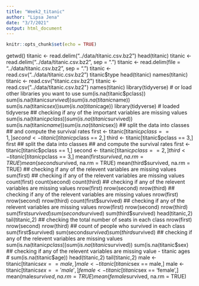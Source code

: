 ```yaml
---
title: "Week2_titanic"
author: "Lipsa Jena"
date: "3/7/2021"
output: html_document
---
```


```r
knitr::opts_chunk$set(echo = TRUE)
```

getwd()
titanic <- read.delim("../data/titanic.csv.bz2")
head(titanic)
titanic <- read.delim("../data/titanic.csv.bz2", sep = ".")
titanic <- read.delim(file = "../data/titanic.csv.bz2", sep = ".")
titanic <- read.csv("../data/titanic.csv.bz2")
titanic$type
head(titanic)
names(titanic)
titanic <- read.csv("titanic.csv.bz2")
titanic <- read.csv("../data/titanic.csv.bz2")
names(titanic)
library(tidyverse)  # or load other libraries you want to use
sum(is.na(titanic$pclass))
sum(is.na(titanic$survived))
sum(is.na(titanic$name))
sum(is.na(titanic$sex))
sum(is.na(titanic$age))
library(tidyverse)  # loaded tidyverse
## checking if any of the important variables are missing values
sum(is.na(titanic$pclass))
sum(is.na(titanic$survived))
sum(is.na(titanic$name))
sum(is.na(titanic$sex))
## split the data into classes
## and compute the survival rates
first <- titanic[titanic$pclass == 1,]
second <- titanic[titanic$pclass == 2,]
third <- titanic[titanic$pclass == 3,]
first
## split the data into classes
## and compute the survival rates
first <- titanic[titanic$pclass == 1,]
second <- titanic[titanic$pclass == 2,]
third <- titanic[titanic$pclass == 3,]
mean(first$survived, na.rm = TRUE)
mean(second$survived, na.rm = TRUE)
mean(third$survived, na.rm = TRUE)
## checking if any of the relevent variables are missing values
sum(first)
## checking if any of the relevent variables are missing values
count(first)
count(second)
count(third)
## checking if any of the relevent variables are missing values
nrow(first)
nrow(second)
nrow(third)
## checking if any of the relevent variables are missing values
nrow(first)
nrow(second)
nrow(third)
count(first$survived)
## checking if any of the relevent variables are missing values
nrow(first)
nrow(second)
nrow(third)
sum(first$survived)
sum(second$survived)
sum(third$survived)
head(titanic,2)
tail(titanic,2)
## checking the total number of seats in each class
nrow(first)
nrow(second)
nrow(third)
## count of people who survived in each class
sum(first$survived)
sum(second$survived)
sum(third$survived)
## checking if any of the relevent variables are missing values
sum(is.na(titanic$pclass))
sum(is.na(titanic$survived))
sum(is.na(titanic$sex)
## checking if any of the relevent variables are missing value - titanic ages 
# sum(is.na(titanic$age))
head(titanic,2)
tail(titanic,2)
male <- titanic[titanic$sex == male,]
male <- titanic[titanic$sex == male,]
male <- titanic[titanic$sex == 'male',]
female <- titanic[titanic$sex == 'female',]
mean(male$survived, na.rm = TRUE)
mean(female$survived, na.rm = TRUE)
    

